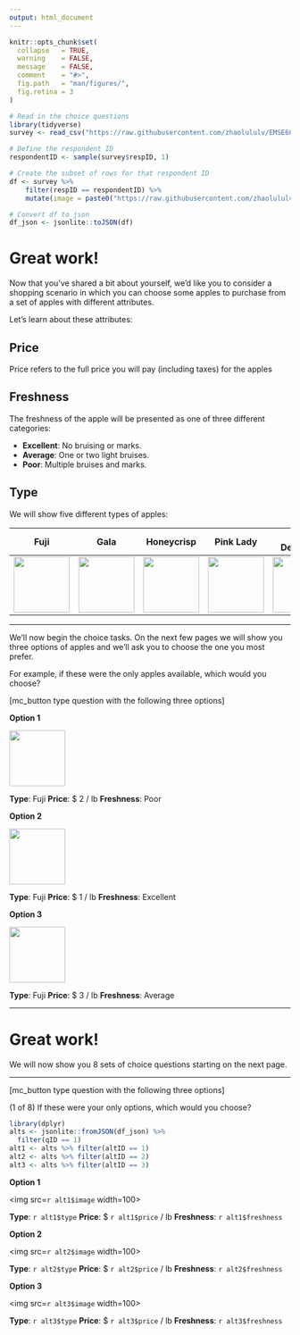 ```yaml
---
output: html_document
---
```


```r
knitr::opts_chunk$set(
  collapse   = TRUE,
  warning    = FALSE,
  message    = FALSE,
  comment    = "#>",
  fig.path   = "man/figures/",
  fig.retina = 3
)
```

```r
# Read in the choice questions
library(tidyverse)
survey <- read_csv("https://raw.githubusercontent.com/zhaolululv/EMSE6065/main/6-conjoint-questions/choice_questions.csv")

# Define the respondent ID
respondentID <- sample(survey$respID, 1)

# Create the subset of rows for that respondent ID
df <- survey %>%
    filter(respID == respondentID) %>%
    mutate(image = paste0("https://raw.githubusercontent.com/zhaolululv/EMSE6065/main/6-conjoint-questions/images/", image))

# Convert df to json
df_json <- jsonlite::toJSON(df)
```

# Great work! 

Now that you've shared a bit about yourself, we'd like you to consider a shopping scenario in which you can choose some apples to purchase from a set of apples with different attributes.

Let's learn about these attributes:

## Price

Price refers to the full price you will pay (including taxes) for the apples

## Freshness

The freshness of the apple will be presented as one of three different categories:

- **Excellent**: No bruising or marks. 
- **Average**: One or two light bruises. 
- **Poor**: Multiple bruises and marks.

## Type

We will show five different types of apples:

Fuji | Gala | Honeycrisp | Pink Lady | Red Delicious
-----|------|------------|-----------|--------------
<img src="https://raw.githubusercontent.com/jhelvy/formr4conjoint/master/survey/images/fuji.jpg" width=100> | <img src="https://raw.githubusercontent.com/jhelvy/formr4conjoint/master/survey/images/gala.jpg" width=100> | <img src="https://raw.githubusercontent.com/jhelvy/formr4conjoint/master/survey/images/honeycrisp.jpg" width=100> | <img src="https://raw.githubusercontent.com/jhelvy/formr4conjoint/master/survey/images/pinkLady.jpg" width=100> | <img src="https://raw.githubusercontent.com/jhelvy/formr4conjoint/master/survey/images/redDelicious.jpg" width=100>

---

We'll now begin the choice tasks. On the next few pages we will show you three options of apples and we'll ask you to choose the one you most prefer. 

For example, if these were the only apples available, which would you choose?

[mc_button type question with the following three options]

**Option 1**

<img src="https://raw.githubusercontent.com/jhelvy/formr4conjoint/master/survey/images/fuji.jpg" width=100>

**Type**: Fuji
**Price**: $ 2 / lb
**Freshness**: Poor

**Option 2**

<img src="https://raw.githubusercontent.com/jhelvy/formr4conjoint/master/survey/images/fuji.jpg" width=100>

**Type**: Fuji
**Price**: $ 1 / lb
**Freshness**: Excellent

**Option 3**

<img src="https://raw.githubusercontent.com/jhelvy/formr4conjoint/master/survey/images/fuji.jpg" width=100>

**Type**: Fuji
**Price**: $ 3 / lb
**Freshness**: Average

---

# Great work!

We will now show you 8 sets of choice questions starting on the next page.

---

[mc_button type question with the following three options]

(1 of 8) If these were your only options, which would you choose?

```r
library(dplyr)
alts <- jsonlite::fromJSON(df_json) %>% 
  filter(qID == 1)
alt1 <- alts %>% filter(altID == 1)
alt2 <- alts %>% filter(altID == 2)
alt3 <- alts %>% filter(altID == 3)
```

**Option 1**

<img src=`r alt1$image` width=100>

**Type**: `r alt1$type`
**Price**: $ `r alt1$price` / lb
**Freshness**: `r alt1$freshness`

**Option 2**

<img src=`r alt2$image` width=100>

**Type**: `r alt2$type`
**Price**: $ `r alt2$price` / lb
**Freshness**: `r alt2$freshness`

**Option 3**

<img src=`r alt3$image` width=100>

**Type**: `r alt3$type`
**Price**: $ `r alt3$price` / lb
**Freshness**: `r alt3$freshness`
